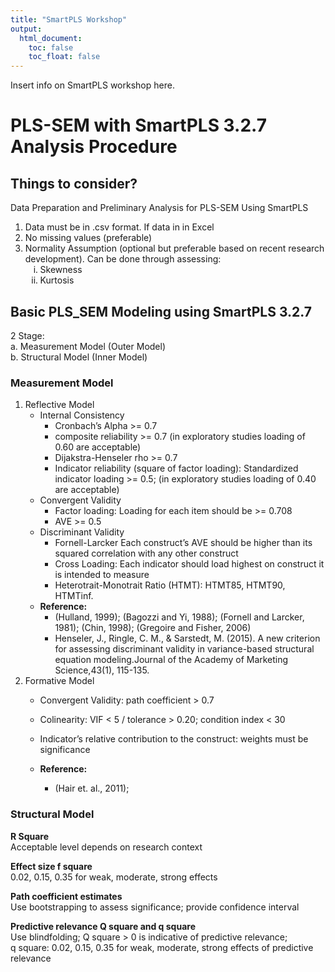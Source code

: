 ---
title: "SmartPLS Workshop"
output:
  html_document: 
    toc: false
    toc_float: false
---
  
<link rel="stylesheet" href="styles.css" type="text/css">  
  
Insert info on SmartPLS workshop here.

# PLS-SEM with SmartPLS 3.2.7 Analysis Procedure

## Things to consider? 
  
  
  
Data Preparation and Preliminary Analysis for PLS-SEM Using SmartPLS  

1. Data must be in .csv format.  If data in in Excel  
2. No missing values (preferable)  
3. Normality Assumption (optional but preferable based on recent research development). Can be done through assessing:  
    i. Skewness  
    ii. Kurtosis

## Basic PLS_SEM Modeling using SmartPLS 3.2.7  

2 Stage:  
    a. Measurement Model (Outer Model)  
    b. Structural Model (Inner Model)  

### Measurement Model

1. Reflective Model  
    - Internal Consistency  
        - Cronbach's Alpha >= 0.7  
        - composite reliability >= 0.7 (in exploratory studies loading of 0.60 are acceptable)  
        - Dijakstra-Henseler rho >= 0.7  
        - Indicator reliability (square of factor loading): Standardized indicator loading >= 0.5; (in exploratory studies loading of 0.40 are acceptable)  
      
    - Convergent Validity  
        - Factor loading: Loading for each item should be >= 0.708  
        - AVE >= 0.5  
    
    - Discriminant Validity  
        - Fornell-Larcker Each construct's AVE should be higher than its squared correlation with any other construct  
        - Cross Loading: Each indicator should load highest on construct it is intended to measure  
        - Heterotrait-Monotrait Ratio (HTMT): HTMT85, HTMT90, HTMTinf.  

    - **Reference:**  
        - (Hulland, 1999); (Bagozzi and Yi, 1988); (Fornell and Larcker, 1981); (Chin, 1998); (Gregoire and Fisher, 2006)  
        - Henseler, J., Ringle, C. M., & Sarstedt, M. (2015). A new criterion for assessing discriminant validity in variance-based structural equation modeling.Journal of the Academy of Marketing Science,43(1), 115-135.  

2. Formative Model  
    - Convergent Validity: path coefficient > 0.7  
    - Colinearity: VIF < 5 / tolerance > 0.20; condition index < 30  
    - Indicator's relative contribution to the construct: weights must be significance  

    - **Reference:**  
        - (Hair et. al., 2011);  

### Structural Model  
**R Square**  
Acceptable level depends on research context  

**Effect size f square**  
0.02, 0.15, 0.35 for weak, moderate, strong effects  

**Path coefficient estimates**  
Use bootstrapping to assess significance; provide confidence interval  

**Predictive relevance Q square and q square**  
Use blindfolding; Q square > 0 is indicative of predictive relevance;  
q square: 0.02, 0.15,   0.35 for weak, moderate, strong effects of predictive relevance  




